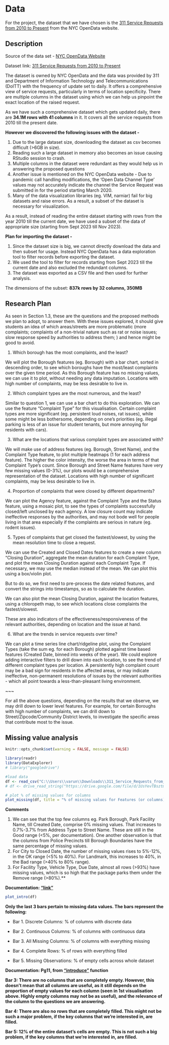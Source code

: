 # Data

For the project, the dataset that we have chosen is the [311 Service Requests from 2010 to Present](https://data.cityofnewyork.us/Social-Services/311-Service-Requests-from-2010-to-Present/erm2-nwe9) from the NYC OpenData website.

## Description

Source of the data set - [NYC OpenData Website](https://opendata.cityofnewyork.us/overview/)

Dataset link: [311 Service Requests from 2010 to Present](https://data.cityofnewyork.us/Social-Services/311-Service-Requests-from-2010-to-Present/erm2-nwe9)

The dataset is owned by NYC OpenData and the data was provided by 311 and Department of Information Technology and Telecommunications (DoITT) with the frequency of update set to daily. It offers a comprehensive view of service requests, particularly in terms of location specificity. There are multiple columns in the dataset using which we can help us pinpoint the exact location of the raised request.

As we have such a comprehensive dataset which gets updated daily, there are **34.1M rows with 41 columns** in it. It covers all the service requests from 2010 till the present date.

**However we discovered the following issues with the dataset -**

1.  Due to the large dataset size, downloading the dataset as csv becomes difficult (\>6GB in size).
2.  Reading such a large dataset in memory also becomes an issue causing RStudio session to crash.
3.  Multiple columns in the dataset were redundant as they would help us in answering the proposed questions
4.  Another issue is mentioned on the NYC OpenData website - Due to pandemic call handling modifications, the 'Open Data Channel Type' values may not accurately indicate the channel the Service Request was submitted in for the period starting March 2020.
5.  Many of the data visualization libraries (eg. VIM, narniar) fail for big datasets and raise errors. As a result, a subset of the dataset is necessary for visualization.

As a result, instead of reading the entire dataset starting with rows from the year 2010 till the current date, we have used a subset of the data of appropriate size (starting from Sept 2023 till Nov 2023).

**Plan for importing the dataset -**

1.  Since the dataset size is big, we cannot directly download the data and then subset for usage. Instead NYC OpenData has a data exploration tool to filter records before exporting the dataset.
2.  We used the tool to filter for records starting from Sept 2023 till the current date and also excluded the redundant columns.
3.  The dataset was exported as a CSV file and then used for further analysis.

The dimensions of the subset: **837k rows by 32 columns, 350MB**

## Research Plan

As seen in Section 1.3, these are the questions and the proposed methods we plan to adopt, to answer them. With these issues explored, it should give students an idea of which areas/streets are more problematic (more complaints; complaints of a non-trivial nature such as rat or noise issues; slow response speed by authorities to address them; ) and hence might be good to avoid.

1.  Which borough has the most complaints, and the least?

We will plot the Borough features (eg. Borough) with a bar chart, sorted in descending order, to see which boroughs have the most/least complaints over the given time period. As this Borough feature has no missing values, we can use it to plot, without needing any data imputation. Locations with high number of complaints, may be less desirable to live in.

2.  Which complaint types are the most numerous, and the least?

Similar to question 1, we can use a bar chart to do this exploration. We can use the feature "Complaint Type" for this visualisation. Certain complaint types are more significant (eg. persistent loud noises, rat issues), while some might be less bothersome, depending on one's priorities (eg. illegal parking is less of an issue for student tenants, but more annoying for residents with cars).

3.  What are the locations that various complaint types are associated with?

We will make use of address features (eg. Borough, Street Name), and the Complaint Type feature, to plot multiple heatmaps (1 for each address feature). The higher the color intensity, the worse the area in terms of that Complaint Type's count. Since Borough and Street Name features have very few missing values (0-3%), our plots would be a comprehensive representation of the dataset. Locations with high number of significant complaints, may be less desirable to live in.

4.  Proportion of complaints that were closed by different departments?

We can plot the Agency feature, against the Complaint Type and the Status feature, using a mosaic plot, to see the types of complaints successfully closed/left unclosed by each agency. A low closure count may indicate ineffective responses by the authorities, and may not bode well for people living in that area especially if the complaints are serious in nature (eg. rodent issues).

5.  Types of complaints that get closed the fastest/slowest, by using the mean resolution time to close a request.

We can use the Created and Closed Dates features to create a new column "Closing Duration", aggregate the mean duration for each Complaint Type, and plot the mean Closing Duration against each Complaint Type. If necessary, we may use the median instead of the mean. We can plot this using a box/violin plot. 

But to do so, we first need to pre-process the date related features, and convert the strings into timestamps, so as to calculate the duration.

We can also plot the mean Closing Duration, against the location features, using a chloropeth map, to see which locations close complaints the fastest/slowest.

These are also indicators of the effectiveness/responsiveness of the relevant authorities, depending on location and the issue at hand.

6.  What are the trends in service requests over time?

We can plot a time series line chart/ridgeline plot, using the Complaint Types (take the sum eg. for each Borough) plotted against time based features (Created Date, binned into weeks of the year). We could explore adding interactive filters to drill down into each location, to see the trend of different complaint types per location. A persistently high complaint count may be a bad sign for residents in the affected areas, or may indicate ineffective, non-permanent resolutions of issues by the relevant authorities - which all point towards a less-than-pleasant living environment.

~~~

For all the above questions, depending on the results that we observe, we may drill down to lower level features. For example, for certain Boroughs with high number of complaints, we can drill down to Street/Zipcode/Community District levels, to investigate the specific areas that contribute most to the issue.

## Missing value analysis

```r
knitr::opts_chunk$set(warning = FALSE, message = FALSE) 
```

```r
library(readr)
library(DataExplorer)
# library("googledrive")

#load data
df <- read_csv("C:\\Users\\varun\\Downloads\\311_Service_Requests_from_20230901_to_20231129.csv",show_col_types = FALSE)
# df <- drive_read_string("https://drive.google.com/file/d/1UsYevTBsztmkhGO45Fubz1ToqzoeNHcV/view?usp=drive_link", type = 'csv') #always needs authentication, may not be ideal.

# plot % of missing values for columns 
plot_missing(df, title = "% of missing values for Features (or columns)", geom_label_args = list("size" = 2))
```

**Comments**

1.  We can see that the top few columns eg. Park Borough, Park Facility Name, till Created Date, comprise 0% missing values. That increases to 0.7%-3.7% from Address Type to Street Name. These are still in the Good range (\<5%, per documentation). One another observation is that the columns from Police Precincts till Borough Boundaries have the same percentage of missing values.
2.  For City to Closed Date, the number of missing values rises to 5%-12%, in the OK range (\<5% to 40%). For Landmark, this increases to 40%, in the Bad range (\>40% to 80% range).
3.  For Facility Type, Vehicle Type, Due Date, almost all rows (\>93%) have missing values, which is so high that the package parks them under the Remove range (\>80%).\*\*

**Documentation: ["link"](https://rdrr.io/cran/DataExplorer/src/R/plot_missing.r)**

```r
plot_intro(df)
```

**Only the last 3 bars pertain to missing data values. The bars represent the following:**

-   Bar 1. Discrete Columns: % of columns with discrete data

-   Bar 2. Continuous Columns: % of columns with continuous data

-   Bar 3. All Missing Columns: % of columns with everything missing

-   Bar 4. Complete Rows: % of rows with everything filled

-   Bar 5. Missing Observations: % of empty cells across whole dataset

**Documentation: Pg11, from ["introduce"](https://cran.r-project.org/web/packages/DataExplorer/DataExplorer.pdf) function**

**Bar 3: There are no columns that are completely empty. However, this doesn't mean that all columns are useful, as it still depends on the proportion of empty values for each column (seen in 1st visualisation above. Highly empty columns may not be as useful), and the relevance of the column to the questions we are answering.**

**Bar 4: There are also no rows that are completely filled. This might not be such a major problem, if the key columns that we're interested in, are filled.**

**Bar 5: 12% of the entire dataset's cells are empty. This is not such a big problem, if the key columns that we're interested in, are filled.**
